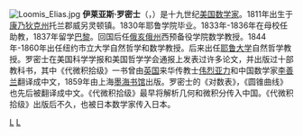[[File:Loomis_Elias.jpg|thumb]]
'''伊莱亚斯·罗密士'''（{{lang-en|Elias Loomis}}，{{bd|1811年|8月7日|1889年|8月15日|catIdx=L}}）是十九世纪[[美国|美国]][[数学家|数学家]]。1811年出生于[[康乃狄克州|康乃狄克州]]托兰郡威另灵顿镇。1830年耶鲁学院毕业。1833年-1836年在母校任助教，1837年留学[[巴黎|巴黎]]。回国后任[[俄亥俄州|俄亥俄州]]西预备役学院数学教授。1844年-1860年出任纽约市立大学自然哲学和数学教授。后来出任[[耶鲁大学|耶鲁大学]]自然哲学教授。罗密士在美国科学学报和美国哲学学会通报上发表过许多论文，并出版过十部教科书，其中《代微积拾级》一书曾由[[英国|英国]]来华传教士[[伟烈亚力|伟烈亚力]]和中国数学家[[李善兰|李善兰]]翻译成中文，1859年由上海[[墨海书馆|墨海书馆]]出版。罗密士的《对数表》，《圆锥曲线》也先后被翻译成中文。《代微积拾级》最早将解析几何和微积分传入中国。《代微积拾级》出版后不久，也被日本数学家传入日本。



{{Authority control}}
[[Category:美国数学家|L]]
[[Category:耶魯大學校友|L]]